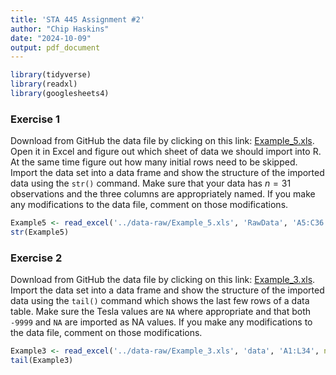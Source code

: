 ---
title: 'STA 445 Assignment #2'
author: "Chip Haskins"
date: "2024-10-09"
output: pdf_document
---

```{r setup, include=FALSE}
library(tidyverse)
library(readxl)
library(googlesheets4)
```

### Exercise 1

Download from GitHub the data file by clicking on this link: [Example_5.xls](https://github.com/BuscagliaR/STA_444_v2/raw/refs/heads/main/data-raw/Example_5.xls). Open it in Excel and figure out which sheet of data we should import into R. At the same time figure out how many initial rows need to be skipped. Import the data set into a data frame and show the structure of the imported data using the `str()` command. Make sure that your data has $n = 31$ observations and the three columns are appropriately named. If you make any modifications to the data file, comment on those modifications.

```{r}
Example5 <- read_excel('../data-raw/Example_5.xls', 'RawData', 'A5:C36')
str(Example5)
```

### Exercise 2

Download from GitHub the data file by clicking on this link: [Example_3.xls](https://github.com/BuscagliaR/STA_444_v2/raw/refs/heads/main/data-raw/Example_3.xls). Import the data set into a data frame and show the structure of the imported data using the `tail()` command which shows the last few rows of a data table. Make sure the Tesla values are `NA` where appropriate and that both `-9999` and `NA` are imported as NA values. If you make any modifications to the data file, comment on those modifications.

```{r}
Example3 <- read_excel('../data-raw/Example_3.xls', 'data', 'A1:L34', na = c('NA', '-9999'))
tail(Example3)
```
